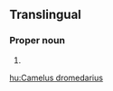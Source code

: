 ==Translingual==
{{rfimage}}
{{wikipedia}}
{{wikispecies}}
===Proper noun===
''{{head|mul|proper noun|head=[[Camelus]] [[dromedarius]]}}''

# {{taxon|species|genus|Camelus|the [[dromedary]], a [[camel]] native to northern Africa and western Asia, the best-known member of the camel family}}

[[hu:Camelus dromedarius]]